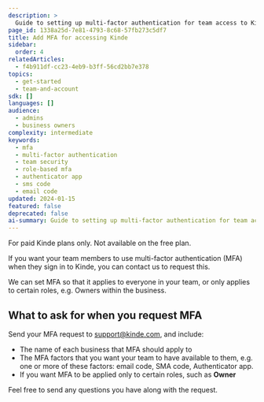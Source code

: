 ```yaml
---
description: >
  Guide to setting up multi-factor authentication for team access to Kinde including role-based MFA and authentication factors.
page_id: 1338a25d-7e81-4793-8c68-57fb273c5df7
title: Add MFA for accessing Kinde
sidebar:
  order: 4
relatedArticles:
  - f4b911df-cc23-4eb9-b3ff-56cd2bb7e378
topics:
  - get-started
  - team-and-account
sdk: []
languages: []
audience:
  - admins
  - business owners
complexity: intermediate
keywords:
  - mfa
  - multi-factor authentication
  - team security
  - role-based mfa
  - authenticator app
  - sms code
  - email code
updated: 2024-01-15
featured: false
deprecated: false
ai-summary: Guide to setting up multi-factor authentication for team access to Kinde including role-based MFA and authentication factors.
---
```

<Aside>

For paid Kinde plans only. Not available on the free plan.

</Aside>

If you want your team members to use multi-factor authentication (MFA) when they sign in to Kinde, you can contact us to request this. 

We can set MFA so that it applies to everyone in your team, or only applies to certain roles, e.g. Owners within the business. 

## What to ask for when you request MFA

Send your MFA request to support@kinde.com, and include:

- The name of each business that MFA should apply to
- The MFA factors that you want your team to have available to them, e.g. one or more of these factors: email code, SMA code, Authenticator app.
- If you want MFA to be applied only to certain roles, such as **Owner**

Feel free to send any questions you have along with the request.




